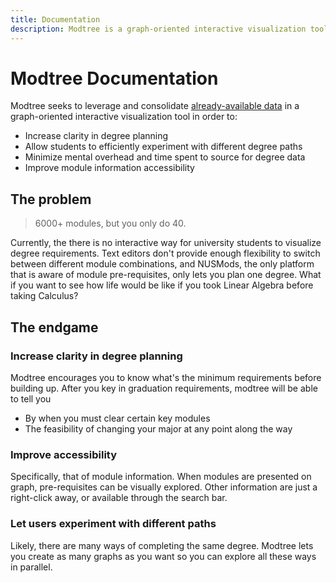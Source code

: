 ```yaml
---
title: Documentation
description: Modtree is a graph-oriented interactive visualization tool for planning out university degrees.
---
```



# Modtree Documentation

<Features />

Modtree seeks to leverage and consolidate [already-available
data][nusmods-api] in a graph-oriented interactive visualization tool
in order to:

- Increase clarity in degree planning
- Allow students to efficiently experiment with different degree paths
- Minimize mental overhead and time spent to source for degree data
- Improve module information accessibility

## The problem

> 6000+ modules, but you only do 40.

Currently, the there is no interactive way for university students to
visualize degree requirements. Text editors don't provide enough
flexibility to switch between different module combinations, and
NUSMods, the only platform that is aware of module pre-requisites,
only lets you plan one degree. What if you want to see how life would
be like if you took Linear Algebra before taking Calculus?

## The endgame

### Increase clarity in degree planning

Modtree encourages you to know what's the minimum requirements before
building up. After you key in graduation requirements, modtree will be
able to tell you

- By when you must clear certain key modules
- The feasibility of changing your major at any point along the way

### Improve accessibility

Specifically, that of module information. When modules are presented
on graph, pre-requisites can be visually explored. Other information
are just a right-click away, or available through the search bar.

### Let users experiment with different paths

Likely, there are many ways of completing the same degree. Modtree
lets you create as many graphs as you want so you can explore all
these ways in parallel.

[nusmods-api]: https://api.nusmods.com/v2
